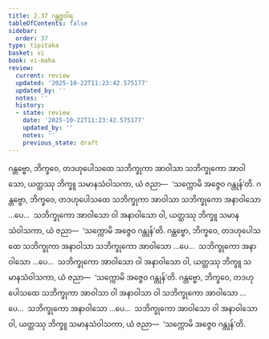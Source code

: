 ```yaml
---
title: 2.37 ဂန္တဗ္ဗဝါရ
tableOfContents: false
sidebar:
  order: 37
type: tipitaka
basket: vi
book: vi-maha
review:
  current: review
  updated: '2025-10-22T11:23:42.575177'
  updated_by: ''
  notes: ''
  history:
  - state: review
    date: '2025-10-22T11:23:42.575177'
    updated_by: ''
    notes: ''
    previous_state: draft
---
```



<ReviewStatus review={frontmatter.review} showDetails={true} />

<HypothesisAnnotation frontmatter={frontmatter} />

<DynamicBreadcrumb />

<Division number="182" book="vi-maha" e="ch" v="3" p="189">

<Paragraph number="794" book="vi-maha">
ဂန္တဗ္ဗော, ဘိက္ခဝေ, တဒဟုပေါသထေ သဘိက္ခုကာ အာဝါသာ သဘိက္ခုကော အာဝါသော, ယတ္ထဿု ဘိက္ခူ သမာနသံဝါသကာ, ယံ ဇညာ—  ‘သက္ကောမိ အဇ္ဇေဝ ဂန္တုန်’တိ. ဂန္တဗ္ဗော, ဘိက္ခဝေ, တဒဟုပေါသထေ သဘိက္ခုကာ အာဝါသာ သဘိက္ခုကော အနာဝါသော …ပေ…  သဘိက္ခုကော အာဝါသော ဝါ အနာဝါသော ဝါ, ယတ္ထဿု ဘိက္ခူ သမာနသံဝါသကာ, ယံ ဇညာ—  ‘သက္ကောမိ အဇ္ဇေဝ ဂန္တုန်’တိ.
</Paragraph>

<Paragraph number="795" book="vi-maha">
ဂန္တဗ္ဗော, ဘိက္ခဝေ, တဒဟုပေါသထေ သဘိက္ခုကာ အနာဝါသာ သဘိက္ခုကော အာဝါသော …ပေ…  သဘိက္ခုကော အနာဝါသော …ပေ…  သဘိက္ခုကော အာဝါသော ဝါ အနာဝါသော ဝါ, ယတ္ထဿု ဘိက္ခူ သမာနသံဝါသကာ, ယံ ဇညာ—  ‘သက္ကောမိ အဇ္ဇေဝ ဂန္တုန်’တိ.
</Paragraph>

<Paragraph number="796" book="vi-maha">
ဂန္တဗ္ဗော, ဘိက္ခဝေ, တဒဟုပေါသထေ သဘိက္ခုကာ အာဝါသာ ဝါ အနာဝါသာ ဝါ သဘိက္ခုကော အာဝါသော …ပေ…  သဘိက္ခုကော အနာဝါသော …ပေ…  သဘိက္ခုကော အာဝါသော ဝါ အနာဝါသော ဝါ, ယတ္ထဿု ဘိက္ခူ သမာနသံဝါသကာ, ယံ ဇညာ—  ‘သက္ကောမိ အဇ္ဇေဝ ဂန္တုန်’တိ.
</Paragraph>
</Division>